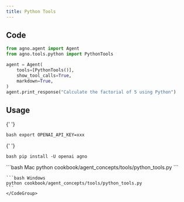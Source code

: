 ```yaml
---
title: Python Tools
---
```


## Code

```python cookbook/agent_concepts/tools/python_tools.py
from agno.agent import Agent
from agno.tools.python import PythonTools

agent = Agent(
    tools=[PythonTools()],
    show_tool_calls=True,
    markdown=True,
)
agent.print_response("Calculate the factorial of 5 using Python")
```

## Usage

<Steps>
  <Snippet file="create-venv-step.mdx" />

{' '}

<Step title="Set your API key">```bash export OPENAI_API_KEY=xxx ```</Step>

{' '}

<Step title="Install libraries">```bash pip install -U openai agno ```</Step>

  <Step title="Run Agent">
    <CodeGroup>
    ```bash Mac
    python cookbook/agent_concepts/tools/python_tools.py
    ```

    ```bash Windows
    python cookbook/agent_concepts/tools/python_tools.py
    ```
    </CodeGroup>

  </Step>
</Steps>
